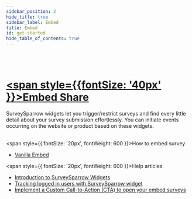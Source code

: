 ```yaml
---
sidebar_position: 2
hide_title: true
sidebar_label: Embed
title: Embed
id: get-started
hide_table_of_contents: true
---
```


<br />
<br />


# [<span style={{fontSize: '40px' }}>Embed Share</span>](#)

<div style={{ fontSize: '20px', width: '80%' }}>SurveySparrow widgets let you trigger/restrict surveys and find every little detail about your survey submission effortlessly.
You can initiate events occurring on the website or product based on these widgets.   </div>
<br />


<span style={{ fontSize: '20px', fontWeight: 600 }}>How to embed survey</span>
* [Vanilla Embed](embed/vanilla)


<span style={{ fontSize: '20px', fontWeight: 600 }}>Help articles</span>
* [Introduction to SurveySparrow Widgets](https://support.surveysparrow.com/hc/en-us/articles/7109734600349-SurveySparrow-Widgets-How-to-make-the-maximum-use-of-it-%22)
* [Tracking logged in users with SurveySparrow widget](https://support.surveysparrow.com/hc/en-us/articles/7109712590877-Tracking-logged-in-users-with-SurveySparrow-Widget)
* [Implement a Custom Call-to-Action (CTA) to open your embed surveys ](https://support.surveysparrow.com/hc/en-us/articles/13714863246621-Implement-a-Custom-Call-to-Action-CTA-to-open-your-embed-surveys) 